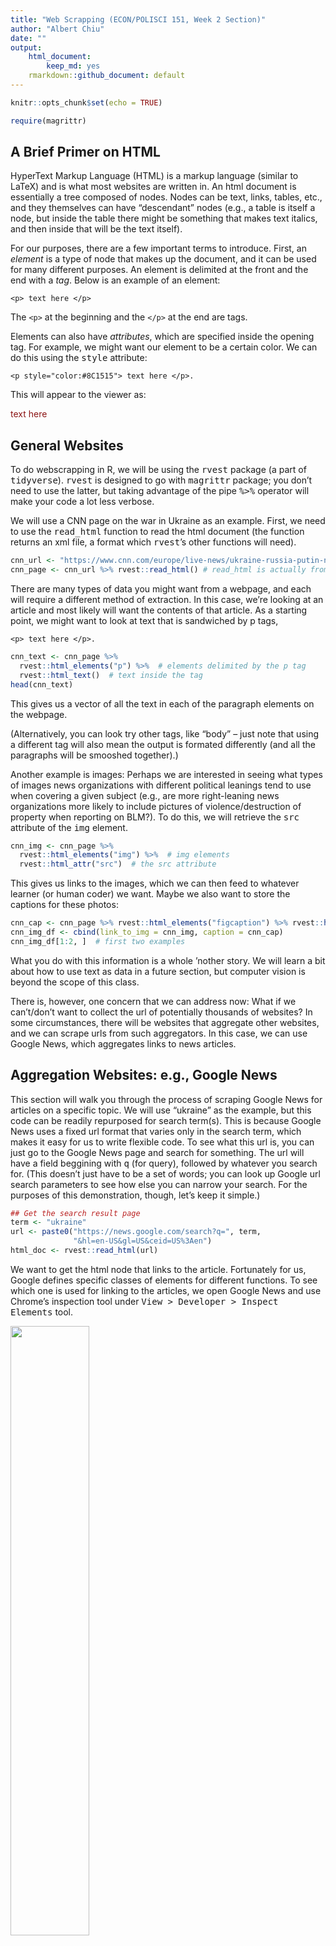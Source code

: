 ```yaml
---
title: "Web Scrapping (ECON/POLISCI 151, Week 2 Section)"
author: "Albert Chiu"
date: ""
output:
    html_document: 
        keep_md: yes
    rmarkdown::github_document: default
---
```


```r
knitr::opts_chunk$set(echo = TRUE)

require(magrittr)
```

## A Brief Primer on HTML
HyperText Markup Language (HTML) is a markup language (similar to LaTeX) and is what most websites are written in. An html document is essentially a tree composed of nodes. Nodes can be text, links, tables, etc., and they themselves can have "descendant" nodes (e.g., a table is itself a node, but inside the table there might be something that makes text italics, and then inside that will be the text itself).

For our purposes, there are a few important terms to introduce. First, an _element_ is a type of node that makes up the document, and it can be used for many different purposes. An element is delimited at the front and the end with a _tag_. Below is an example of an element:

    <p> text here </p>

The <tt>`<p>`</tt> at the beginning and the <tt>`</p>`</tt> at the end are tags. 

Elements can also have _attributes_, which are specified inside the opening tag. For example, we might want our element to be a certain color. We can do this using the <tt>style</tt> attribute:

    <p style="color:#8C1515"> text here </p>.

This will appear to the viewer as:

<p style="color:#8C1515"> text here </p>

## General Websites
To do webscrapping in R, we will be using the <tt>rvest</tt> package (a part of <tt>tidyverse</tt>). <tt>rvest</tt> is designed to go with <tt>magrittr</tt> package; you don't need to use the latter, but taking advantage of the pipe <tt>%>%</tt> operator will make your code a lot less verbose. 

We will use a CNN page on the war in Ukraine as an example. First, we need to use the <tt>read_html</tt> function to read the html document (the function returns an xml file, a format which <tt>rvest</tt>'s other functions will need).

```r
cnn_url <- "https://www.cnn.com/europe/live-news/ukraine-russia-putin-news-04-3-22/h_4d0118cfd6f30770be0f8f54e041f9d2"
cnn_page <- cnn_url %>% rvest::read_html() # read_html is actually from xml2, which rvest imports 
```

There are many types of data you might want from a webpage, and each will require a different method of extraction. In this case, we're looking at an article and most likely will want the contents of that article. As a starting point, we might want to look at text that is sandwiched by p tags,

    <p> text here </p>.

```r
cnn_text <- cnn_page %>%
  rvest::html_elements("p") %>%  # elements delimited by the p tag
  rvest::html_text()  # text inside the tag
head(cnn_text)
```

This gives us a vector of all the text in each of the paragraph elements on the webpage. 

(Alternatively, you can look try other tags, like "body" -- just note that using a different tag will also mean the output is formated differently (and all the paragraphs will be smooshed together).)

Another example is images: Perhaps we are interested in seeing what types of images news organizations with different political leanings tend to use when covering a given subject (e.g., are more right-leaning news organizations more likely to include pictures of violence/destruction of property when reporting on BLM?). To do this, we will retrieve the <tt>src</tt> attribute of the <tt>img</tt> element.

```r
cnn_img <- cnn_page %>% 
  rvest::html_elements("img") %>%  # img elements
  rvest::html_attr("src")  # the src attribute
```


This gives us links to the images, which we can then feed to whatever learner (or human coder) we want. Maybe we also want to store the captions for these photos:

```r
cnn_cap <- cnn_page %>% rvest::html_elements("figcaption") %>% rvest::html_text()
cnn_img_df <- cbind(link_to_img = cnn_img, caption = cnn_cap)
cnn_img_df[1:2, ]  # first two examples
```

What you do with this information is a whole 'nother story. We will learn a bit about how to use text as data in a future section, but computer vision is beyond the scope of this class. 

There is, however, one concern that we can address now: What if we can't/don't want to collect the url of potentially thousands of websites? In some circumstances, there will be websites that aggregate other websites, and we can scrape urls from such aggregators. In this case, we can use Google News, which aggregates links to news articles.

## Aggregation Websites: e.g., Google News
This section will walk you through the process of scraping Google News for articles on a specific topic. We will use "ukraine" as the example, but this code can be readily repurposed for search term(s). This is because Google News uses a fixed url format that varies only in the search term, which makes it easy for us to write flexible code. To see what this url is, you can just go to the Google News page and search for something. The url will have a field beggining with <tt>q</tt> (for query), followed by whatever you search for. (This doesn't just have to be a set of words; you can look up Google url search parameters to see how else you can narrow your search. For the purposes of this demonstration, though, let's keep it simple.)
```r
## Get the search result page
term <- "ukraine"
url <- paste0("https://news.google.com/search?q=", term, 
              "&hl=en-US&gl=US&ceid=US%3Aen")
html_doc <- rvest::read_html(url)
```

We want to get the html node that links to the article. Fortunately for us, Google defines specific classes of elements for different functions. To see which one is used for linking to the articles, we open Google News and use Chrome's inspection tool under <tt>View > Developer > Inspect Elements</tt> tool.

![](inspect.png){#id .class width=50% height=50%}

The class of elements we want is called "VDXfz", and we want to extract the hyperlink from it, which is specified using the <tt>href</tt> attribute.
```r
## Get links on the page
links <- html_doc %>% rvest::html_nodes('.VDXfz') %>% rvest::html_attr('href')
```
If we take a look at the html code for the webpage, we can see that the link is a relative path (the file name, e.g., "index.html").
![href](node_href.png)
But we want an absolute path (the link you can enter into a web browser, e.g., "https://nytimes.com"). To get it in this format, we need to replace the root.
```r
# this will give us urls in the following format:
links[1]
# we want them instead to begin with the Google News address
links <- gsub("./articles/", "https://news.google.com/articles/", links)
```

Let's also record the title of each article. To see how to get this info, let's go back to Google News and open Chromes' Devloper Tools UI (or open the raw html file) and look for the corresponding node:
![title](node_title.png)

The class of elements we want seems to be called "DY5T1d". We want to extract the text from this element.
```r
titles <- html_doc %>% rvest::html_nodes('.DY5T1d') %>% rvest::html_text()

# take the first five words
trunc <- sapply(titles, FUN=function(x) 
  paste(c(unlist(strsplit(x, split=" +"))[1:5], "..."), collapse=" "))
df <- cbind(title = titles, truncated_title = unname(trunc), link = links) 
head(df[, c("truncated_title", "link")])
```
Now that we have the links to all these web pages, we can just loop through and do what we did in the first section to extract all the text/images (or whatever information you want).


## APIs: e.g., Twitter
What we did in the previous section is a bit cumbersom and the results messy. For example, though our intention was only to gather the body of the article, our data also includes author names.

Sometimes, it's much easier. Some websites have application programming interfaces (APIs), which you can query for specific and well-structured information. Twitter is one such website.

This time let's use a timely but lighter subject as an example: the Oscars.

To access Twitter's API, you need to [register as a devloper](https://developer.twitter.com/). 

We'll use the <tt>rtweet</tt> package. The <tt>search_tweets()</tt> function allows you to search for tweets, and you can specify a number of parameters or filters. We can be quite specific with what types of tweets we want to query.
```r
# tweets that: mention the oscars & are from verified users & are not replies
tw <- rtweet::search_tweets(q="\"oscars\" filter:verified -filter:replies",
                            include_rts = F,  # exclude retweets
                            lang="en",  # only tweets in English 
                            n=10)  # 10 tweets
```

The information is also organized nicely:
```r
# what type of information do we have
head(colnames(tw))  

# example of the text in a tweet
tw$text[1]
```
This is already looking cleaner than our news article example, but let's still do a bit of pre-processing. We'll go more in depth during our week on text as data, but for now let's just define a basic function for removing some (typically) unmeaningful words, as well as punctuation and whitespace, and apply it to each tweet.
```r
clean_text <- function(x) {
  x %>% tm::removeWords(stopwords::stopwords("en")) %>% 
    tm::stripWhitespace() %>%
    tm::removePunctuation()
}

## Clean tweets
# before
tw[, c("screen_name", "text")]

# after
tw_wrds <- unname(sapply(tw$text, clean_text))
head(tw_wrds)
```

Again, what you do with this data is a different topic. For now, let's do something simple: see which words appear the most often.
```r
# split into words
tw_wrds <- sapply(tw_wrds, FUN=function(x) strsplit(tolower(x), split=" +"))

count <- table(unlist(tw_wrds))
sort(count[count > 1], decreasing = T)
```

The <tt>rtweet</tt> package has lots of other functions that you may find useful. If you want to use Twitter for your project, I encourage you to read the package's documentation. I'll just point out one other function, one which gets tweets from a specific user:
```r
# last 2 tweets from the UN
tl <- rtweet::get_timeline(user="UN", n=2)
tl$text
```
